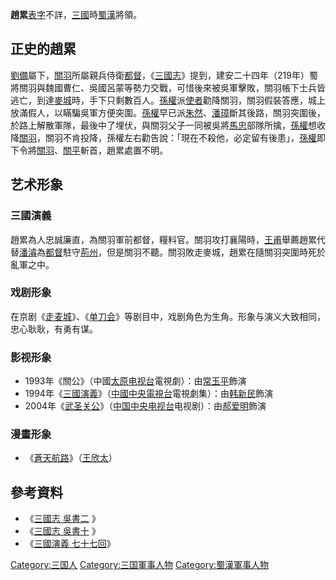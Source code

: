 {{for|戰國時的趙累|赵累}}
'''趙累'''{{BD||？|？年|catIdx=Guan Ping}}[[表字|表字]]不詳，[[三國|三國]]時[[蜀漢|蜀漢]]將領。

==正史的趙累==
[[劉備|劉備]]屬下，[[關羽|關羽]]所屬親兵侍衛[[都督|都督]]，《[[三國志|三國志]]》提到，建安二十四年（219年）蜀將關羽與魏國曹仁、吳國呂蒙等勢力交戰，可惜後來被吳軍擊敗，關羽帳下士兵皆逃亡，到達[[麥城|麥城]]時，手下只剩數百人。[[孫權|孫權]]派[[使者|使者]]勸降關羽，關羽假裝答應，城上放滿假人，以瞞騙吳軍方便突圍。[[孫權|孫權]]早已派[[朱然|朱然]]、[[潘璋|潘璋]]斷其後路，關羽突圍後，於路上解散軍隊，最後中了埋伏，與關羽父子一同被吳將[[马忠_(东吴)|馬忠]]部隊所擒，[[孫權|孫權]]想收降[[關羽|關羽]]，關羽不肯投降，孫權左右勸告說：「現在不殺他，必定留有後患」，[[孫權|孫權]]即下令將[[關羽|關羽]]、[[關平|關平]]斬首，趙累處置不明。

==艺术形象==
===三國演義===
趙累為人忠誠廉直，為關羽軍前都督，糧料官。關羽攻打襄陽時，[[王甫_(三国)|王甫]]舉薦趙累代替[[潘濬|潘濬]]為[[都督|都督]]駐守[[荊州|荊州]]，但是關羽不聽。關羽敗走麥城，趙累在隨關羽突圍時死於亂軍之中。

===戏剧形象===
在京剧《[[走麦城|走麦城]]》、《[[单刀会|单刀会]]》等剧目中，戏剧角色为生角。形象与演义大致相同，忠心耿耿，有勇有谋。

===影视形象===
*1993年《關公》（中國[[太原电视台|太原电视台]]電視劇）：由[[常玉平|常玉平]]飾演
*1994年《[[三國演義_(電視劇)|三國演義]]》（[[中國中央電視台|中國中央電視台]]電視劇集）：由[[韩新民|韩新民]]飾演
*2004年《[[武圣关公|武圣关公]]》（[[中国中央电视台|中国中央电视台]]电视剧）：由[[郝爱明|郝爱明]]飾演

===漫畫形象===
* 《[[蒼天航路|蒼天航路]]》（[[王欣太|王欣太]]）

==參考資料==
* 《[http://www.guoxue.com/shibu/24shi/sangzz/sgzz_047.htm 三國志 吳書二] {{Wayback|url=http://www.guoxue.com/shibu/24shi/sangzz/sgzz_047.htm |date=20210302021017 }}》
* 《[http://www.guoxue.com/shibu/24shi/sangzz/sgzz_055.htm 三國志 吳書十] {{Wayback|url=http://www.guoxue.com/shibu/24shi/sangzz/sgzz_055.htm |date=20070930180643 }}》
* 《[https://web.archive.org/web/20100910125028/http://cls.hs.yzu.edu.tw/san/bin/body.asp?CHNO=077 三國演義 七十七回]》

[[Category:三国人|Category:三国人]]
[[Category:三国軍事人物|Category:三国軍事人物]]
[[Category:蜀漢軍事人物|Category:蜀漢軍事人物]]